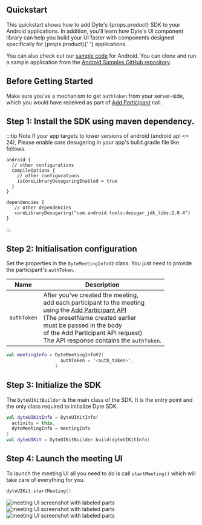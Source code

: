 
## Quickstart

<span class="mb-2 block">
  This quickstart shows how to add Dyte's {props.product} SDK to your Android
  applications.
</span>

<span class="mb-2 block">
  In addition, you'll learn how Dyte's UI component library can help you build
  your UI faster with components designed specifically for {props.product}{' '}
  applications.
</span>

You can also check out our
[sample code](https://github.com/dyte-io/android-samples/tree/main/samples/android-ui-kit-sample-kotlin) for Android. You can clone
and run a sample application from the
[Android Samples GitHub repository](https://github.com/dyte-io/android-samples/).

## Before Getting Started

Make sure you've a mechanism to get `authToken` from your server-side, which you would have received as part of [Add Participant](/guides/live-video/build-live-video-app#step-2-add-participants) call.

## Step 1: Install the SDK using maven dependency.

<MavenLatestInstallation pkg="uikit" />

:::tip Note
If your app targets to lower versions of android (android api \<= 24), Please enable core desugering in your app's build.gradle file like follows.

```
android {
  // other configurations
  compileOptions {
    // other configurations
    isCoreLibraryDesugaringEnabled = true
  }
}

dependencies {
   // other dependencies
   coreLibraryDesugaring("com.android.tools:desugar_jdk_libs:2.0.4")
}
```

:::

## Step 2: Initialisation configuration

Set the properties in the `DyteMeetingInfoV2` class. You just need to provide
the participant's `authToken`.

| Name        | Description                                                                                                                                                                                                                                                                                                               |
| ----------- | ------------------------------------------------------------------------------------------------------------------------------------------------------------------------------------------------------------------------------------------------------------------------------------------------------------------------- |
| `authToken` | After you've created the meeting, <br/> add each participant to the meeting <br/> using the [Add Participant API](/api?v=v2#/operations/add_participant)<br/> (The presetName created earlier <br/> must be passed in the body <br/> of the Add Participant API request) <br/> The API response contains the `authToken`. |

```kotlin
val meetingInfo = DyteMeetingInfoV2(
                    authToken = '<auth_token>',
                  )
```

## Step 3: Initialize the SDK

The `DyteUIKitBuilder` is the main class of the SDK. It is the entry point and
the only class required to initialize Dyte SDK.

```kotlin
val dyteUIKitInfo = DyteUIKitInfo(
  activity = this,
  dyteMeetingInfo = meetingInfo
)
val dyteUIKit = DyteUIKitBuilder.build(dyteUIKitInfo)
```

## Step 4: Launch the meeting UI

To launch the meeting UI all you need to do is call `startMeeting()` which will take
care of everything for you.

```kotlin
dyteUIKit.startMeeting()
```

![meeting UI screenshot with labeled parts](/static/mobile/0.x.x/mobile-setup.png)
![meeting UI screenshot with labeled parts](/static/mobile/0.x.x/mobile-meeting.png)
![meeting UI screenshot with labeled parts](/static/mobile/0.x.x/mobile-meeting-options.png)
